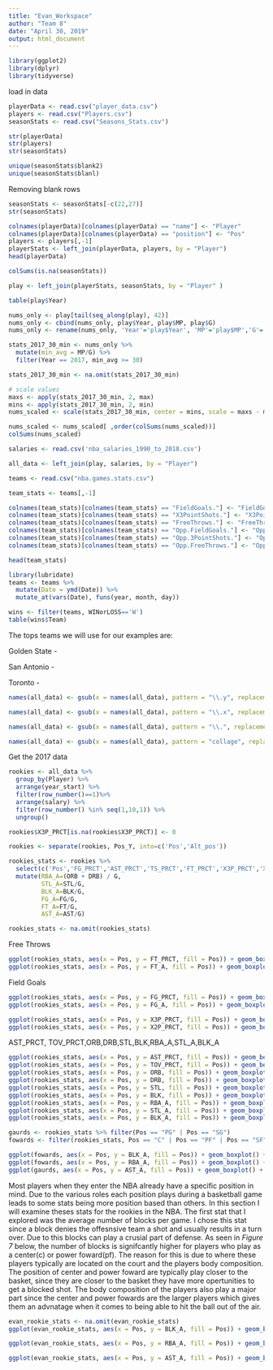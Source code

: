 ```yaml
---
title: "Evan_Workspace"
author: "Team 8"
date: "April 30, 2019"
output: html_document
---
```


```r
library(ggplot2)
library(dplyr)
library(tidyverse)
```
load in data
```r
playerData <- read.csv("player_data.csv")
players <- read.csv("Players.csv")
seasonStats <- read.csv("Seasons_Stats.csv")

str(playerData)
str(players)
str(seasonStats)
```

```r
unique(seasonStats$blank2)
unique(seasonStats$blanl)
```

Removing blank rows
```r
seasonStats <- seasonStats[-c(22,27)]
str(seasonStats)
```

```r
colnames(playerData)[colnames(playerData) == "name"] <- "Player"
colnames(playerData)[colnames(playerData) == "position"] <- "Pos"
players <- players[,-1]
playerStats <- left_join(playerData, players, by = "Player")
head(playerData)
```

```r
colSums(is.na(seasonStats))
```

```r
play <- left_join(playerStats, seasonStats, by = "Player" )
```

```r
table(play$Year)
```

```r
nums_only <- play[tail(seq_along(play), 42)]
nums_only <- cbind(nums_only, play$Year, play$MP, play$G)
nums_only <- rename(nums_only, 'Year'='play$Year', 'MP'='play$MP','G'='play$G')
```

```r
stats_2017_30_min <- nums_only %>%
  mutate(min_avg = MP/G) %>%
  filter(Year == 2017, min_avg >= 30)

stats_2017_30_min <- na.omit(stats_2017_30_min)
```

```r
# scale values
maxs <- apply(stats_2017_30_min, 2, max)
mins <- apply(stats_2017_30_min, 2, min)
nums_scaled <- scale(stats_2017_30_min, center = mins, scale = maxs - mins)
```

```r
nums_scaled <- nums_scaled[ ,order(colSums(nums_scaled))]
colSums(nums_scaled)
```


```r
salaries <- read.csv('nba_salaries_1990_to_2018.csv')

all_data <- left_join(play, salaries, by = "Player")
```

```r
teams <- read.csv("nba.games.stats.csv")

team_stats <- teams[,-1]

colnames(team_stats)[colnames(team_stats) == "FieldGoals."] <- "FieldGoals_PRCT"
colnames(team_stats)[colnames(team_stats) == "X3PointShots."] <- "X3PointShots_PRCT"
colnames(team_stats)[colnames(team_stats) == "FreeThrows."] <- "FreeThrow_PRCT"
colnames(team_stats)[colnames(team_stats) == "Opp.FieldGoals."] <- "Opp.FieldGoal_PRCT"
colnames(team_stats)[colnames(team_stats) == "Opp.3PointShots."] <- "Opp.3PointShot_PRCT"
colnames(team_stats)[colnames(team_stats) == "Opp.FreeThrows."] <- "Opp.FreeThrow_PRCT"

head(team_stats)
```

```r
library(lubridate)
teams <- teams %>%
  mutate(Date = ymd(Date)) %>% 
  mutate_at(vars(Date), funs(year, month, day))
```

```r
wins <- filter(teams, WINorLOSS=='W')
table(wins$Team)
```

The tops teams we will use for our examples are:

Golden State -  

San Antonio - 

Toronto - 

```r
names(all_data) <- gsub(x = names(all_data), pattern = "\\.y", replacement = "_Y")

names(all_data) <- gsub(x = names(all_data), pattern = "\\.x", replacement = "_X")

names(all_data) <- gsub(x = names(all_data), pattern = "\\.", replacement = "_PRCT")

names(all_data) <- gsub(x = names(all_data), pattern = "collage", replacement = "college_X")
```

Get the 2017 data
```r
rookies <- all_data %>%
  group_by(Player) %>%
  arrange(year_start) %>%
  filter(row_number()==1)%>%
  arrange(salary) %>%
  filter(row_number() %in% seq(1,10,1)) %>%
  ungroup()

rookies$X3P_PRCT[is.na(rookies$X3P_PRCT)] <- 0

rookies <- separate(rookies, Pos_Y, into=c('Pos','Alt_pos'))

rookies_stats <- rookies %>%
  select(c('Pos','FG_PRCT','AST_PRCT','TS_PRCT','FT_PRCT','X3P_PRCT','X2P_PRCT','TOV_PRCT','ORB','DRB','STL','BLK', 'FG', 'FT', 'G', 'AST')) %>%
  mutate(RBA_A=(ORB + DRB) / G,
         STL_A=STL/G,
         BLK_A=BLK/G,
         FG_A=FG/G,
         FT_A=FT/G,
         AST_A=AST/G)

rookies_stats <- na.omit(rookies_stats)
```

Free Throws
```r
ggplot(rookies_stats, aes(x = Pos, y = FT_PRCT, fill = Pos)) + geom_boxplot() + xlab("Position") + ylab("Free Throw Percentage")
ggplot(rookies_stats, aes(x = Pos, y = FT_A, fill = Pos)) + geom_boxplot() + xlab("Position") + ylab("Free Throw Average")
```

Field Goals
```r
ggplot(rookies_stats, aes(x = Pos, y = FG_PRCT, fill = Pos)) + geom_boxplot() + xlab("Position") + ylab("Field Goal Percentage")
ggplot(rookies_stats, aes(x = Pos, y = FG_A, fill = Pos)) + geom_boxplot() + xlab("Position") + ylab("Field Goal Averae")
```

```r
ggplot(rookies_stats, aes(x = Pos, y = X3P_PRCT, fill = Pos)) + geom_boxplot() + xlab("Position") + ylab("3 Point Percentage")
ggplot(rookies_stats, aes(x = Pos, y = X2P_PRCT, fill = Pos)) + geom_boxplot() + xlab("Position") + ylab("2 Point Percentage")
```

AST_PRCT, TOV_PRCT,ORB,DRB,STL,BLK,RBA_A,STL_A,BLK_A
```r
ggplot(rookies_stats, aes(x = Pos, y = AST_PRCT, fill = Pos)) + geom_boxplot() + xlab("Position") + ylab("Assist Percentage")
ggplot(rookies_stats, aes(x = Pos, y = TOV_PRCT, fill = Pos)) + geom_boxplot() + xlab("Position") + ylab("Turn Over Percentage")
ggplot(rookies_stats, aes(x = Pos, y = ORB, fill = Pos)) + geom_boxplot() + xlab("Position") + ylab("Offenseive Rebounds")
ggplot(rookies_stats, aes(x = Pos, y = DRB, fill = Pos)) + geom_boxplot() + xlab("Position") + ylab("Defensive Rebounds")
ggplot(rookies_stats, aes(x = Pos, y = STL, fill = Pos)) + geom_boxplot() + xlab("Position") + ylab("Steals")
ggplot(rookies_stats, aes(x = Pos, y = BLK, fill = Pos)) + geom_boxplot() + xlab("Position") + ylab("Blocks")
ggplot(rookies_stats, aes(x = Pos, y = RBA_A, fill = Pos)) + geom_boxplot() + xlab("Position") + ylab("Rebound Average")
ggplot(rookies_stats, aes(x = Pos, y = STL_A, fill = Pos)) + geom_boxplot() + xlab("Position") + ylab("Steal Average")
ggplot(rookies_stats, aes(x = Pos, y = BLK_A, fill = Pos)) + geom_boxplot() + xlab("Position") + ylab("Block Average")
```

```r
gaurds <- rookies_stats %>% filter(Pos == "PG" | Pos == "SG")
fowards <- filter(rookies_stats, Pos == "C" | Pos == "PF" | Pos == "SF")

ggplot(fowards, aes(x = Pos, y = BLK_A, fill = Pos)) + geom_boxplot() + xlab("Position") + ylab("Block Average")
ggplot(fowards, aes(x = Pos, y = RBA_A, fill = Pos)) + geom_boxplot() + xlab("Position") + ylab("Rebound Average")
ggplot(gaurds, aes(x = Pos, y = AST_A, fill = Pos)) + geom_boxplot() + xlab("Position") + ylab("Assist Average")
```







Most players when they enter the NBA already have a specific position in mind. Due to the various roles each position plays during a basketball game leads to some stats being more position based than others. In this section I will examine theses stats for the rookies in the NBA. The first stat that I explored was the average number of blocks per game. I chose this stat since a block denies the offesnsive team a shot and usually results in a turn over. Due to this blocks can play a crusial part of defense. As seen in *Figure 7* below, the number of blocks is signifcantly higher for players who play as a center(c) or power foward(pf). The reason for this is due to where these players typically are located on the court and the players body composition. The position of center and power foward are typically play closer to the basket, since they are closer to the basket they have more opertunities to get a blocked shot. The body composition of the players also play a major part since the center and power fowards are the larger players which gives them an advnatage when it comes to being able to hit the ball out of the air.
```r
evan_rookie_stats <- na.omit(evan_rookie_stats)
ggplot(evan_rookie_stats, aes(x = Pos, y = BLK_A, fill = Pos)) + geom_boxplot() + xlab("Position") + ylab("Block Average") + ggtitle("Average Blocks by Position") + labs(caption = "Figure 7. The average number of blocks in a game for each positon")
```

```r
ggplot(evan_rookie_stats, aes(x = Pos, y = RBA_A, fill = Pos)) + geom_boxplot() + xlab("Position") + ylab("Rebound Average") + ggtitle("Average Rebounds by Position") + labs(caption = "Figure 8. The average number of rebounds in a game for each position")
```

```r
ggplot(evan_rookie_stats, aes(x = Pos, y = AST_A, fill = Pos)) + geom_boxplot() + xlab("Position") + ylab("Assist Average") + ggtitle("Average Assists by Position") + labs(caption = "Figure 9. The average number of assists in a game for each position")
```

